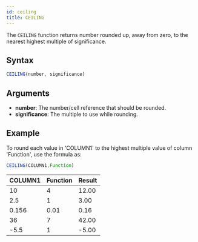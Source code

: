 ```yaml
---
id: ceiling 
title: CEILING 
---
```


The `CEILING` function returns number rounded up, away from zero, to the nearest highest multiple of significance.

## Syntax

```javascript
CEILING(number, significance)
```

## Arguments

* **number**: The number/cell reference that should be rounded.
* **significance**: The multiple to use while rounding.

## Example

To round each value in 'COLUMN1' to the highest multiple value of column 'Function', use the formula as:

```javascript
CEILING(COLUMN1,Function)
```

| COLUMN1 | Function | **Result** |
|---------|----------|------------|
| 10      | 4        | 12.00      |
| 2.5     | 1        | 3.00       |
| 0.156   | 0.01     | 0.16       |
| 36      | 7        | 42.00      |
| -5.5    | 1        | -5.00      |
